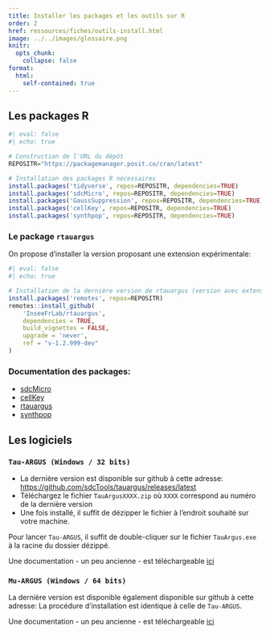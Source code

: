 ```yaml
---
title: Installer les packages et les outils sur R
order: 2
href: ressources/fiches/outils-install.html
image: ../../images/glossaire.png
knitr:
  opts_chunk: 
    collapse: false
format: 
  html:
    self-contained: true
---
```


## Les packages R


```r
#| eval: false
#| echo: true

# Construction de l'URL du dépôt
REPOSITR="https://packagemanager.posit.co/cran/latest"

# Installation des packages R nécessaires
install.packages('tidyverse', repos=REPOSITR, dependencies=TRUE)
install.packages('sdcMicro', repos=REPOSITR, dependencies=TRUE)
install.packages('GaussSuppression', repos=REPOSITR, dependencies=TRUE)
install.packages('cellKey', repos=REPOSITR, dependencies=TRUE)
install.packages('synthpop', repos=REPOSITR, dependencies=TRUE)

```

### Le package `rtauargus` 

On propose d'installer la version proposant une extension expérimentale:

```r
#| eval: false
#| echo: true

# Installation de la dernière version de rtauargus (version avec extension expérimentale)
install.packages('remotes', repos=REPOSITR)
remotes::install_github(
    'InseeFrLab/rtauargus',
    dependencies = TRUE,
    build_vignettes = FALSE,
    upgrade = 'never',
    ref = "v-1.2.999-dev"
)

```


### Documentation des packages:

- [sdcMicro](http://sdctools.github.io/sdcMicro/)
- [cellKey](https://sdctools.github.io/cellKey/)
- [rtauargus](https://inseefrlab.github.io/rtauargus/)
- [synthpop](https://synthpop.org.uk/)


## Les logiciels 

### `Tau-ARGUS (Windows / 32 bits)`

- La dernière version est disponible sur github à cette adresse: [https://github.com/sdcTools/tauargus/releases/latest]()
- Téléchargez le fichier `TauArgusXXXX.zip` où `XXXX` correspond au numéro de la dernière version
- Une fois installé, il suffit de dézipper le fichier à l'endroit souhaité sur votre machine.

Pour lancer `Tau-ARGUS`, il suffit de double-cliquer sur le fichier `TauArgus.exe` à la racine du dossier dézippé.

Une documentation - un peu ancienne - est téléchargeable [ici](https://research.cbs.nl/casc/Software/TauManualV4.1.pdf)

### `Mu-ARGUS (Windows / 64 bits)`
 
La dernière version est disponible également disponible sur github à cette adresse: [](https://github.com/sdcTools/tauargus/releases/latest)
La procédure d'installation est identique à celle de `Tau-ARGUS`.

Une documentation - un peu ancienne - est téléchargeable [ici](https://research.cbs.nl/casc/Software/MUmanual5.1.3.pdf)

